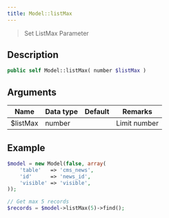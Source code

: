 ```yaml
---
title: Model::listMax
---
```


> Set ListMax Parameter

## Description

```php
public self Model::listMax( number $listMax )
```

## Arguments

| Name     | Data type | Default | Remarks      |
| -------- | --------- | ------- | ------------ |
| $listMax | number    |         | Limit number |


## Example

```php title="Controller"
$model = new Model(false, array(
    'table'   => 'cms_news',
    'id'      => 'news_id',
    'visible' => 'visible',
));

// Get max 5 records
$records = $model->listMax(5)->find();
```